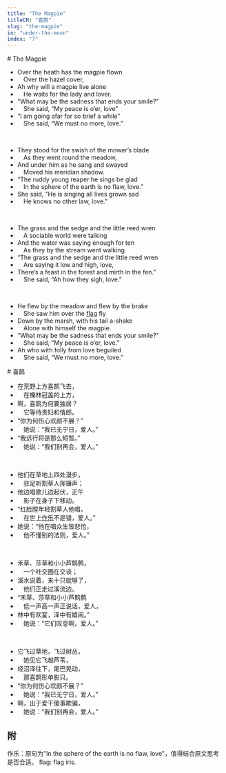 ```yaml
---
title: "The Magpie"
titleCN: "喜鹊"
slug: "the-magpie"
in: "under-the-moon"
index: "7"
---
```


<PoemContent>

<PoemSection>
# The Magpie

- Over the heath has the magpie flown
-  Over the hazel cover,
- Ah why will a magpie live alone
-  He waits for the lady and lover.
- “What may be the sadness that ends your smile?”
-  She said, “My peace is o’er, love”
- “I am going afar for so brief a while”
-  She said, “We must no more, love.”

<br />

- They stood for the swish of the mower’s blade
-  As they went round the meadow,
- And under him as he sang and swayed
-  Moved his meridian shadow.
- “The ruddy young reaper he sings be glad
-  In the sphere of the earth is no flaw, love.”
- She said, “He is singing all lives grown sad
-  He knows no other law, love.”

<br />

- The grass and the sedge and the little reed wren
-  A sociable world were talking
- And the water was saying enough for ten
-  As they by the stream went walking.
- “The grass and the sedge and the little reed wren
-  Are saying it low and high, love,
- There’s a feast in the forest and mirth in the fen.”
-  She said, “Ah how they sigh, love.”

<br />

- He flew by the meadow and flew by the brake
-  She saw him over the [flag](#2) fly
- Down by the marsh, with his tail a-shake
-  Alone with himself the magpie.
- “What may be the sadness that ends your smile?”
-  She said, “My peace is o’er, love.”
- Ah who with folly from love beguiled
-  She said, “We must no more, love.”

</PoemSection>

<PoemSection>
# 喜鹊 

- 在荒野上方喜鹊飞去，
- 　在榛林冠盖的上方，
- 啊，喜鹊为何要独居？
- 　它等待贵妇和情郎。
- “你为何伤心欢颜不展？”
- 　她说：“我已无宁日，爱人。”
- “我远行将是那么短暂。”
- 　她说：“我们别再会，爱人。”

<br />

- 他们在草地上四处漫步，
- 　驻足听割草人挥镰声；
- 他边唱歌儿边起伏，正午
- 　影子在身子下移动。
- “红脸膛年轻割草人他唱，
- 　在世上[作乐](#1)不是错，爱人。”
- 她说：“他在唱众生皆悲怆，
- 　他不懂别的法则，爱人。”

<br />

- 禾草、莎草和小小芦鹪鹩，
- 　一个社交圈在交谈；
- 溪水说着，来十只就够了，
- 　他们正走过溪流边。
- “禾草、莎草和小小芦鹪鹩
- 　低一声高一声正说话，爱人，
- 林中有欢宴，泽中有嬉闹。”
- 　她说：“它们叹息啊，爱人。”

<br />

- 它飞过草地，飞过树丛，
- 　她见它飞越芦苇，
- 经沼泽往下，尾巴晃动，
- 　那喜鹊形单影只。
- “你为何伤心欢颜不展？”
- 　她说：“我已无宁日，爱人。”
- 啊，出于爱干傻事欺骗，
- 　她说：“我们别再会，爱人。”

</PoemSection>

</PoemContent>

<PoemTranslator translator="傅浩"/>

## 附

<PoemAppendix source="维护者注——">
<PoemFootnote index={1}>
作乐：原句为"In the sphere of the earth is no flaw, love"，值得结合原文思考是否合适。
</PoemFootnote>
<PoemFootnote index={2}>
flag: flag iris.
</PoemFootnote>
</PoemAppendix>
